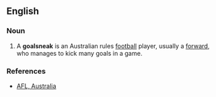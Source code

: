 ==English==

===Noun===
{{en-noun}}

# A '''goalsneak''' is an Australian rules [[football]] player, usually a [[forward]], who manages to kick many goals in a game.

===References===

*[http://www.afl.com.au AFL, Australia]